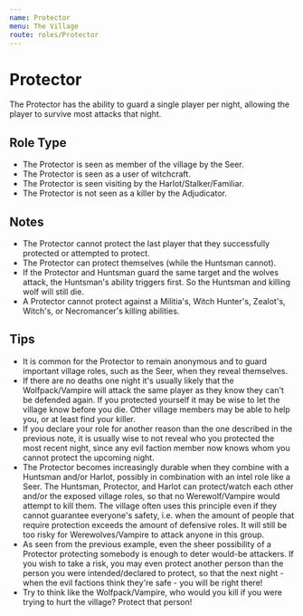 ```yaml
---
name: Protector
menu: The Village
route: roles/Protector
---
```


# Protector

The Protector has the ability to guard a single player per night, allowing the player to survive most attacks that night.

## Role Type

- The Protector is seen as member of the village by the Seer.
- The Protector is seen as a user of witchcraft.
- The Protector is seen visiting by the Harlot/Stalker/Familiar.
- The Protector is not seen as a killer by the Adjudicator.

## Notes

- The Protector cannot protect the last player that they successfully protected or attempted to protect.
- The Protector can protect themselves (while the Huntsman cannot).
- If the Protector and Huntsman guard the same target and the wolves attack, the Huntsman's ability triggers first. So the Huntsman and killing wolf will still die.
- A Protector cannot protect against a Militia's, Witch Hunter's, Zealot's, Witch's, or Necromancer's killing abilities.

## Tips

- It is common for the Protector to remain anonymous and to guard important village roles, such as the Seer, when they reveal themselves.
- If there are no deaths one night it's usually likely that the Wolfpack/Vampire will attack the same player as they know they can't be defended again. If you protected yourself it may be wise to let the village know before you die. Other village members may be able to help you, or at least find your killer.
- If you declare your role for another reason than the one described in the previous note, it is usually wise to not reveal who you protected the most recent night, since any evil faction member now knows whom you cannot protect the upcoming night.
- The Protector becomes increasingly durable when they combine with a Huntsman and/or Harlot, possibly in combination with an intel role like a Seer. The Huntsman, Protector, and Harlot can protect/watch each other and/or the exposed village roles, so that no Werewolf/Vampire would attempt to kill them. The village often uses this principle even if they cannot guarantee everyone's safety, i.e. when the amount of people that require protection exceeds the amount of defensive roles. It will still be too risky for Werewolves/Vampire to attack anyone in this group.
- As seen from the previous example, even the sheer possibility of a Protector protecting somebody is enough to deter would-be attackers. If you wish to take a risk, you may even protect another person than the person you were intended/declared to protect, so that the next night - when the evil factions think they're safe - you will be right there!
- Try to think like the Wolfpack/Vampire, who would you kill if you were trying to hurt the village? Protect that person!
